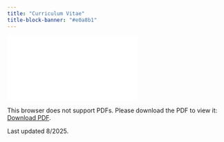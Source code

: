 ```yaml
---
title: "Curriculum Vitae"
title-block-banner: "#e0a8b1"
---
```


<object data="CV_Wu_Academic_2.pdf" type="application/pdf" width="900px" height="900px">

<embed src="CV.pdf">

<p>This browser does not support PDFs. Please download the PDF to view it: <a href="CV_Wu_Academic_2.pdf">Download PDF</a>.</p>

</embed>

</object>

Last updated 8/2025.
